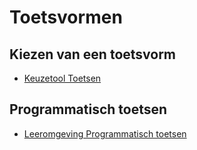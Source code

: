 # Toetsvormen

## Kiezen van een toetsvorm

-   [Keuzetool Toetsen](https://werkgroep-toetsen-op-afstand.github.io/keuzetool-toetsen/)

## Programmatisch toetsen

-   [Leeromgeving Programmatisch toetsen](https://www.programmatischtoetsen.nl)
